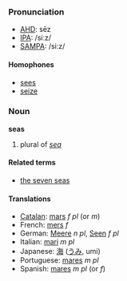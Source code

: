 ===Pronunciation===
*[[w:AHD|AHD]]: sēz
*[[w:IPA|IPA]]: /siːz/
*[[w:SAMPA|SAMPA]]: /si:z/
====Homophones====
*[[sees]]
*[[seize]]

===Noun===
'''seas'''

# plural of ''[[sea]]''

====Related terms====
*[[the seven seas]]

====Translations====
*[[Catalan]]: [[mars]] ''f pl'' (or ''m'')
*French: [[mers]] ''f''
*German: [[Meere]] ''n pl'', [[Seen]] ''f pl''
*Italian: [[mari]] ''m pl''
*Japanese: [[海]] ([[うみ]], umi)
*Portuguese: [[mares]] ''m pl''
*Spanish: [[mares]] ''m pl'' (or ''f'')